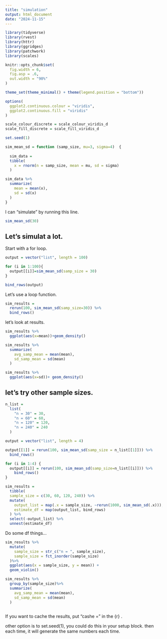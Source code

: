 ```yaml
---
title: "simulation"
output: html_document
date: "2024-11-15"
---
```


```r
library(tidyverse)
library(rvest)
library(httr)
library(ggridges)
library(patchwork)
library(scales)

knitr::opts_chunk$set(
  fig.width = 6,
  fig.asp = .6,
  out.width = "90%"
)

theme_set(theme_minimal() + theme(legend.position = "bottom"))

options(
  ggplot2.continuous.colour = "viridis",
  ggplot2.continuous.fill = "viridis"
)

scale_colour_discrete = scale_colour_viridis_d
scale_fill_discrete = scale_fill_viridis_d

set.seed(1)
```

```r
sim_mean_sd = function (samp_size, mu=3, sigma=4)  {
  
  sim_data = 
  tibble(
    x = rnorm(n = samp_size, mean = mu, sd = sigma)
  )

sim_data %>%
  summarize(
    mean = mean(x),
    sd = sd(x)
  )
}

```

I can "simulate" by running this line.

```r
sim_mean_sd(30)
```

## Let's simulat a lot. 

Start with a for loop.

```r
output = vector("list", length = 100)

for (i in 1:100){
  output[[i]]=sim_mean_sd(samp_size = 30)
}

bind_rows(output)
```

Let's use a loop function.

```r
sim_results =
  rerun(100, sim_mean_sd(samp_size=30)) %>%
  bind_rows()
```

let's look at results.

```r
sim_results %>%
  ggplot(aes(x=mean))+geom_density()

sim_results %>%
  summarize(
    avg_samp_mean = mean(mean),
    sd_samp_mean = sd(mean)
  )

sim_results %>%
  ggplot(aes(x=sd))+ geom_density()
```

## let's try other sample sizes.

```r
n_list = 
  list(
    "n = 30" = 30,
    "n = 60" = 60,
    "n = 120" = 120,
    "n = 240" = 240
  )

output = vector("list", length = 4)

output[[1]] = rerun(100, sim_mean_sd(samp_size = n_list[[1]])) %>%
  bind_rows()

for (i in 1:4) {
  output[[i]] = rerun(100, sim_mean_sd(samp_size=n_list[[i]])) %>%
    bind_rows()
}
```


```r
sim_results = 
  tibble(
  sample_size = c(30, 60, 120, 240)) %>%
  mutate(
    output_list = map(.x = sample_size, ~rerun(1000, sim_mean_sd(.x))),
    estimate_df = map(output_list, bind_rows)
  ) %>% 
  select(-output_list) %>%
  unnest(estimate_df)

```

Do some df things...

```r
sim_results %>%
  mutate(
    sample_size = str_c("n = ", sample_size),
    sample_size = fct_inorder(sample_size)
  )%>%
  ggplot(aes(x = sample_size, y = mean)) +
  geom_violin()
```

```r
sim_results %>%
  group_by(sample_size)%>%
  summarize(
    avg_samp_mean = mean(mean),
    sd_samp_mean = sd(mean)
  )
  
```


If you want to cache the results, put "cashe = " in the {r} .

other option is to set.seed(1), you could do this in your setup block. then each time,
it will generate the same numbers each time.





